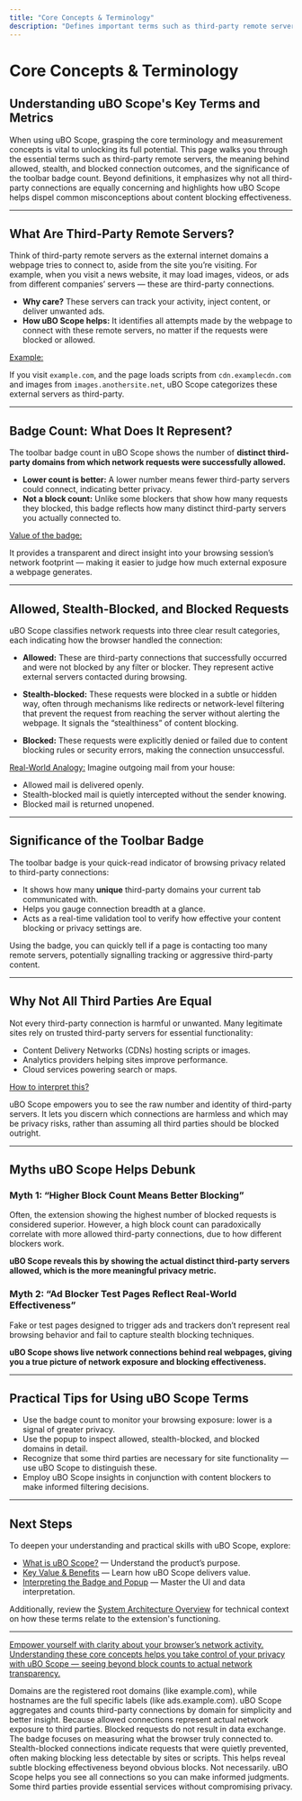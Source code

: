 ```yaml
---
title: "Core Concepts & Terminology"
description: "Defines important terms such as third-party remote servers, badge counts, allowed/stealth/blocked requests, and the significance of the toolbar badge. Explains why not all third parties are equally undesirable and the myths the extension helps disprove."
---
```


# Core Concepts & Terminology

## Understanding uBO Scope's Key Terms and Metrics

When using uBO Scope, grasping the core terminology and measurement concepts is vital to unlocking its full potential. This page walks you through the essential terms such as third-party remote servers, the meaning behind allowed, stealth, and blocked connection outcomes, and the significance of the toolbar badge count. Beyond definitions, it emphasizes why not all third-party connections are equally concerning and highlights how uBO Scope helps dispel common misconceptions about content blocking effectiveness.

---

## What Are Third-Party Remote Servers?

Think of third-party remote servers as the external internet domains a webpage tries to connect to, aside from the site you’re visiting. For example, when you visit a news website, it may load images, videos, or ads from different companies’ servers — these are third-party connections.

- **Why care?** These servers can track your activity, inject content, or deliver unwanted ads.
- **How uBO Scope helps:** It identifies all attempts made by the webpage to connect with these remote servers, no matter if the requests were blocked or allowed.

<u>Example:</u>

If you visit `example.com`, and the page loads scripts from `cdn.examplecdn.com` and images from `images.anothersite.net`, uBO Scope categorizes these external servers as third-party.

---

## Badge Count: What Does It Represent?

The toolbar badge count in uBO Scope shows the number of **distinct third-party domains from which network requests were successfully allowed.**

- **Lower count is better:** A lower number means fewer third-party servers could connect, indicating better privacy.
- **Not a block count:** Unlike some blockers that show how many requests they blocked, this badge reflects how many distinct third-party servers you actually connected to.

<u>Value of the badge:</u>

It provides a transparent and direct insight into your browsing session’s network footprint — making it easier to judge how much external exposure a webpage generates.

---

## Allowed, Stealth-Blocked, and Blocked Requests

uBO Scope classifies network requests into three clear result categories, each indicating how the browser handled the connection:

- **Allowed:** These are third-party connections that successfully occurred and were not blocked by any filter or blocker. They represent active external servers contacted during browsing.

- **Stealth-blocked:** These requests were blocked in a subtle or hidden way, often through mechanisms like redirects or network-level filtering that prevent the request from reaching the server without alerting the webpage. It signals the “stealthiness” of content blocking.

- **Blocked:** These requests were explicitly denied or failed due to content blocking rules or security errors, making the connection unsuccessful.

<u>Real-World Analogy:</u> Imagine outgoing mail from your house:

- Allowed mail is delivered openly.
- Stealth-blocked mail is quietly intercepted without the sender knowing.
- Blocked mail is returned unopened.

---

## Significance of the Toolbar Badge

The toolbar badge is your quick-read indicator of browsing privacy related to third-party connections:

- It shows how many **unique** third-party domains your current tab communicated with.
- Helps you gauge connection breadth at a glance.
- Acts as a real-time validation tool to verify how effective your content blocking or privacy settings are.

Using the badge, you can quickly tell if a page is contacting too many remote servers, potentially signalling tracking or aggressive third-party content.

---

## Why Not All Third Parties Are Equal

Not every third-party connection is harmful or unwanted. Many legitimate sites rely on trusted third-party servers for essential functionality:

- Content Delivery Networks (CDNs) hosting scripts or images.
- Analytics providers helping sites improve performance.
- Cloud services powering search or maps.

<u>How to interpret this?</u>

uBO Scope empowers you to see the raw number and identity of third-party servers. It lets you discern which connections are harmless and which may be privacy risks, rather than assuming all third parties should be blocked outright.

---

## Myths uBO Scope Helps Debunk

### Myth 1: “Higher Block Count Means Better Blocking”

Often, the extension showing the highest number of blocked requests is considered superior. However, a high block count can paradoxically correlate with more allowed third-party connections, due to how different blockers work.

**uBO Scope reveals this by showing the actual distinct third-party servers allowed, which is the more meaningful privacy metric.**

### Myth 2: “Ad Blocker Test Pages Reflect Real-World Effectiveness”

Fake or test pages designed to trigger ads and trackers don’t represent real browsing behavior and fail to capture stealth blocking techniques.

**uBO Scope shows live network connections behind real webpages, giving you a true picture of network exposure and blocking effectiveness.**

---

## Practical Tips for Using uBO Scope Terms

- Use the badge count to monitor your browsing exposure: lower is a signal of greater privacy.
- Use the popup to inspect allowed, stealth-blocked, and blocked domains in detail.
- Recognize that some third parties are necessary for site functionality — use uBO Scope to distinguish these.
- Employ uBO Scope insights in conjunction with content blockers to make informed filtering decisions.

---

## Next Steps

To deepen your understanding and practical skills with uBO Scope, explore:

- [What is uBO Scope?](/overview/product-intro-value/what-is-ubo-scope) — Understand the product’s purpose.
- [Key Value & Benefits](/overview/product-intro-value/value-proposition) — Learn how uBO Scope delivers value.
- [Interpreting the Badge and Popup](/getting-started/getting-value-quickstart/interpreting-badge-popup) — Master the UI and data interpretation.

Additionally, review the [System Architecture Overview](/overview/architecture-concepts/system-architecture) for technical context on how these terms relate to the extension's functioning.

---

<u>Empower yourself with clarity about your browser’s network activity. Understanding these core concepts helps you take control of your privacy with uBO Scope — seeing beyond block counts to actual network transparency.</u>

<AccordionGroup title="Common Questions About Core Concepts">
<Accordion title="What is the difference between domains and hostnames in uBO Scope?">
Domains are the registered root domains (like example.com), while hostnames are the full specific labels (like ads.example.com). uBO Scope aggregates and counts third-party connections by domain for simplicity and better insight.
</Accordion>
<Accordion title="Why does the badge only count allowed connections and not blocked ones?">
Because allowed connections represent actual network exposure to third parties. Blocked requests do not result in data exchange. The badge focuses on measuring what the browser truly connected to.
</Accordion>
<Accordion title="How can stealth-blocked requests help with privacy analysis?">
Stealth-blocked connections indicate requests that were quietly prevented, often making blocking less detectable by sites or scripts. This helps reveal subtle blocking effectiveness beyond obvious blocks.
</Accordion>
<Accordion title="Should I try to block all third-party connections?">
Not necessarily. uBO Scope helps you see all connections so you can make informed judgments. Some third parties provide essential services without compromising privacy.
</Accordion>
</AccordionGroup>
